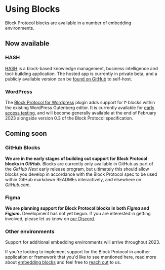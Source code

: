 # Using Blocks

Block Protocol blocks are available in a number of embedding environments.

## Now available

### HASH

[HASH](https://hash.ai) is a block-based knowledge management, business intelligence and tool-building application. The hosted app is currently in private beta, and a publicly available version can be [found on GitHub](https://github.com/hashintel/hash) to self-host.

### WordPress

The [Block Protocol for Wordpress](https://blockprotocol.org/wordpress) plugin adds support for Þ blocks within the existing WordPress Gutenberg editor. It is currently available for [early access testing](https://blockprotocol.org/wordpress), and will become generally available at the end of February 2023 alongside version 0.3 of the Block Protocol specification.

## Coming soon

### GitHub Blocks

**We are in the early stages of building out support for Block Protocol blocks in _GitHub_.** Blocks are currently only available in GitHub as part of the _GitHub Next_ early release program, but ultimately this should allow blocks you develop in accordance with the Block Protocol spec to be used within GitHub markdown READMEs interactively, and elsewhere on _GitHub.com_.

### Figma

**We are planning support for Block Protocol blocks in both _Figma_ and _Figjam_.** Development has not yet begun. If you are interested in getting involved, please let us know on [our Discord](https://blockprotocol.org/discord).

### Other environments

Support for additional embedding environments will arrive throughout 2023.

If you're looking to implement support for the Block Protocol in another application or framework that you'd like to see mentioned here, read more about [embedding blocks](https://blockprotocol.org/docs/embedding-blocks) and feel free to [reach out](https://blockprotocol.org/contact) to us.
